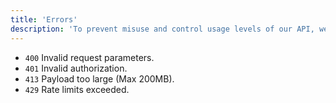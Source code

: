 ```yaml
---
title: 'Errors'
description: 'To prevent misuse and control usage levels of our API, we have established limits on the amount an organization can access the TradDocs API.'
---
```


- `400` Invalid request parameters.
- `401` Invalid authorization.
- `413` Payload too large (Max 200MB).
- `429` Rate limits exceeded.
